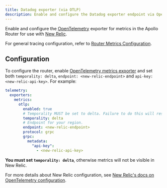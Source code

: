 ```yaml
---
title: Datadog exporter (via OTLP)
description: Enable and configure the Datadog exporter endpoint via OpenTelemetry in the Apollo Router
---
```


Enable and configure the [OpenTelemetry](https://www.opentelemetry.io/) exporter for metrics in the Apollo Router for use with [New Relic](https://newrelic.com/).

For general tracing configuration, refer to [Router Metrics Configuration](./overview).

## Configuration

To configure the router, enable [OpenTelemetry metrics exporter](./opentelemetry#configuration) and set both `temporality: delta`, `endpoint: <new-relic-endpoint>` and `api-key: <new-relic-api-key>`. For example: 

```yaml title="router.yaml"
telemetry:
  exporters:
    metrics:
      otlp:
        enabled: true
        # Temporality MUST be set to delta. Failure to do this will result in incorrect metrics.
        temporality: delta
        # Endpoint for your region.
        endpoint: <new-relic-endpoint>
        protocol: grpc
        grpc:
          metadata:
            "api-key":
              - <new-relic-api-key>

```

<Note>

**You must set `temporality: delta`**, otherwise metrics will not be visible in New Relic.

</Note>

For more details about New Relic configuration, see [New Relic's docs on OpenTelemetry configuration](https://docs.newrelic.com/docs/more-integrations/open-source-telemetry-integrations/opentelemetry/get-started/opentelemetry-set-up-your-app/#review-settings).

